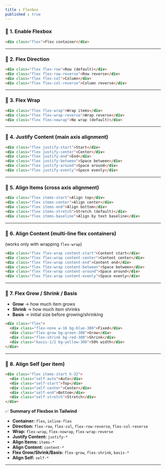 ```yaml
---
title : Flexbox
published : true
---
```


### 🎯 **1. Enable Flexbox**

```html
<div class="flex">Flex container</div>
```

---

### 🎯 **2. Flex Direction**

```html
<div class="flex flex-row">Row (default)</div>
<div class="flex flex-row-reverse">Row reverse</div>
<div class="flex flex-col">Column</div>
<div class="flex flex-col-reverse">Column reverse</div>
```

---

### 🎯 **3. Flex Wrap**

```html
<div class="flex flex-wrap">Wrap items</div>
<div class="flex flex-wrap-reverse">Wrap reverse</div>
<div class="flex flex-nowrap">No wrap (default)</div>
```

---

### 🎯 **4. Justify Content (main axis alignment)**

```html
<div class="flex justify-start">Start</div>
<div class="flex justify-center">Center</div>
<div class="flex justify-end">End</div>
<div class="flex justify-between">Space between</div>
<div class="flex justify-around">Space around</div>
<div class="flex justify-evenly">Space evenly</div>
```

---

### 🎯 **5. Align Items (cross axis alignment)**

```html
<div class="flex items-start">Align top</div>
<div class="flex items-center">Align center</div>
<div class="flex items-end">Align bottom</div>
<div class="flex items-stretch">Stretch (default)</div>
<div class="flex items-baseline">Align by text baseline</div>
```

---

### 🎯 **6. Align Content (multi-line flex containers)**

(works only with wrapping `flex-wrap`)

```html
<div class="flex flex-wrap content-start">Content start</div>
<div class="flex flex-wrap content-center">Content center</div>
<div class="flex flex-wrap content-end">Content end</div>
<div class="flex flex-wrap content-between">Space between</div>
<div class="flex flex-wrap content-around">Space around</div>
<div class="flex flex-wrap content-evenly">Space evenly</div>
```

---

### 🎯 **7. Flex Grow / Shrink / Basis**

* **Grow** → how much item grows
* **Shrink** → how much item shrinks
* **Basis** → initial size before growing/shrinking

```html
<div class="flex">
  <div class="flex-none w-16 bg-blue-300">Fixed</div>
  <div class="flex-grow bg-green-300">Grow</div>
  <div class="flex-shrink bg-red-300">Shrink</div>
  <div class="basis-1/2 bg-yellow-300">50% width</div>
</div>
```

---

### 🎯 **8. Align Self (per item)**

```html
<div class="flex items-start h-32">
  <div class="self-auto">Auto</div>
  <div class="self-start">Top</div>
  <div class="self-center">Center</div>
  <div class="self-end">Bottom</div>
  <div class="self-stretch">Stretch</div>
</div>
```

✅ **Summary of Flexbox in Tailwind**

* **Container:** `flex`, `inline-flex`
* **Direction:** `flex-row`, `flex-col`, `flex-row-reverse`, `flex-col-reverse`
* **Wrap:** `flex-wrap`, `flex-nowrap`, `flex-wrap-reverse`
* **Justify Content:** `justify-*`
* **Align Items:** `items-*`
* **Align Content:** `content-*`
* **Flex Grow/Shrink/Basis:** `flex-grow`, `flex-shrink`, `basis-*`
* **Align Self:** `self-*`

---
